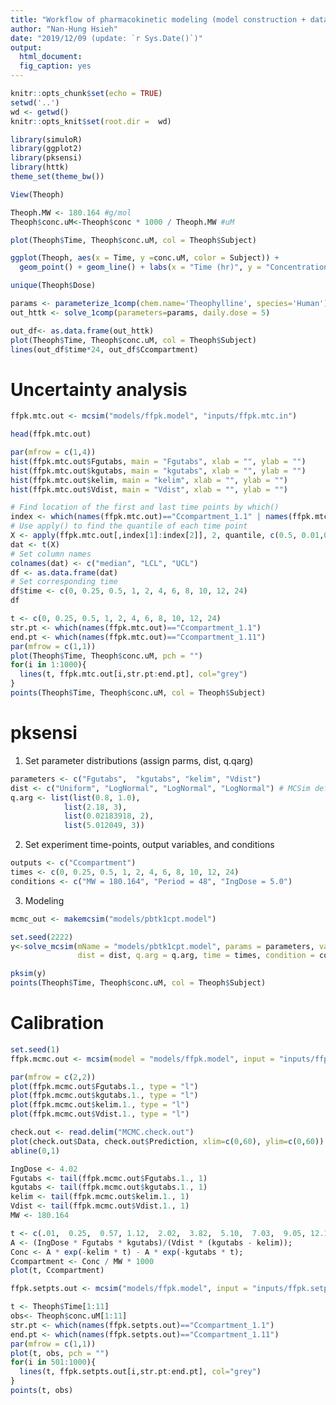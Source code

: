 ```yaml
---
title: "Workflow of pharmacokinetic modeling (model construction + data manipulation + visualization)"
author: "Nan-Hung Hsieh"
date: "2019/12/09 (update: `r Sys.Date()`)"
output: 
  html_document:
  fig_caption: yes  
---
```


```r
knitr::opts_chunk$set(echo = TRUE)
setwd('..')
wd <- getwd()
knitr::opts_knit$set(root.dir =  wd)
```

```R
library(simuloR)
library(ggplot2)
library(pksensi)
library(httk)
theme_set(theme_bw())
```

```r
View(Theoph)
```


```r
Theoph.MW <- 180.164 #g/mol
Theoph$conc.uM<-Theoph$conc * 1000 / Theoph.MW #uM
```


```r
plot(Theoph$Time, Theoph$conc.uM, col = Theoph$Subject)
```

```r
ggplot(Theoph, aes(x = Time, y =conc.uM, color = Subject)) + 
  geom_point() + geom_line() + labs(x = "Time (hr)", y = "Concentration (mg/L)")
```

```r
unique(Theoph$Dose)
```

```r
params <- parameterize_1comp(chem.name='Theophylline', species='Human')
out_httk <- solve_1comp(parameters=params, daily.dose = 5)
```

```r
out_df<- as.data.frame(out_httk)
plot(Theoph$Time, Theoph$conc.uM, col = Theoph$Subject)
lines(out_df$time*24, out_df$Ccompartment)
```

# Uncertainty analysis

```r
ffpk.mtc.out <- mcsim("models/ffpk.model", "inputs/ffpk.mtc.in")
```


```r
head(ffpk.mtc.out)
```

```r
par(mfrow = c(1,4))
hist(ffpk.mtc.out$Fgutabs, main = "Fgutabs", xlab = "", ylab = "")
hist(ffpk.mtc.out$kgutabs, main = "kgutabs", xlab = "", ylab = "")
hist(ffpk.mtc.out$kelim, main = "kelim", xlab = "", ylab = "")
hist(ffpk.mtc.out$Vdist, main = "Vdist", xlab = "", ylab = "")
```

```r
# Find location of the first and last time points by which()
index <- which(names(ffpk.mtc.out)=="Ccompartment_1.1" | names(ffpk.mtc.out)=="Ccompartment_1.11")
# Use apply() to find the quantile of each time point
X <- apply(ffpk.mtc.out[,index[1]:index[2]], 2, quantile, c(0.5, 0.01,0.99))
dat <- t(X)
# Set column names
colnames(dat) <- c("median", "LCL", "UCL")
df <- as.data.frame(dat)
# Set corresponding time
df$time <- c(0, 0.25, 0.5, 1, 2, 4, 6, 8, 10, 12, 24)
df
```

```r
t <- c(0, 0.25, 0.5, 1, 2, 4, 6, 8, 10, 12, 24)
str.pt <- which(names(ffpk.mtc.out)=="Ccompartment_1.1") 
end.pt <- which(names(ffpk.mtc.out)=="Ccompartment_1.11") 
par(mfrow = c(1,1))
plot(Theoph$Time, Theoph$conc.uM, pch = "")
for(i in 1:1000){
  lines(t, ffpk.mtc.out[i,str.pt:end.pt], col="grey")
}
points(Theoph$Time, Theoph$conc.uM, col = Theoph$Subject)
```


# pksensi

1. Set parameter distributions (assign parms, dist, q.qarg)
```r
parameters <- c("Fgutabs",  "kgutabs", "kelim", "Vdist")  
dist <- c("Uniform", "LogNormal", "LogNormal", "LogNormal") # MCSim definition
q.arg <- list(list(0.8, 1.0),
            list(2.18, 3),
            list(0.02183918, 2),
            list(5.012049, 3))
```

2. Set experiment time-points, output variables, and conditions

```r
outputs <- c("Ccompartment")
times <- c(0, 0.25, 0.5, 1, 2, 4, 6, 8, 10, 12, 24)
conditions <- c("MW = 180.164", "Period = 48", "IngDose = 5.0")
```

3. Modeling

```r
mcmc_out <- makemcsim("models/pbtk1cpt.model")
```

```r
set.seed(2222)
y<-solve_mcsim(mName = "models/pbtk1cpt.model", params = parameters, vars = outputs, monte_carlo = 1000,
               dist = dist, q.arg = q.arg, time = times, condition = conditions)
```

```r
pksim(y)
points(Theoph$Time, Theoph$conc.uM, col = Theoph$Subject)
```



# Calibration

```r
set.seed(1)
ffpk.mcmc.out <- mcsim(model = "models/ffpk.model", input = "inputs/ffpk.mcmc.in")
```


```r
par(mfrow = c(2,2))
plot(ffpk.mcmc.out$Fgutabs.1., type = "l")
plot(ffpk.mcmc.out$kgutabs.1., type = "l")
plot(ffpk.mcmc.out$kelim.1., type = "l")
plot(ffpk.mcmc.out$Vdist.1., type = "l")
```



```r
check.out <- read.delim("MCMC.check.out") 
plot(check.out$Data, check.out$Prediction, xlim=c(0,60), ylim=c(0,60))
abline(0,1)
```


```r
IngDose <- 4.02
Fgutabs <- tail(ffpk.mcmc.out$Fgutabs.1., 1)
kgutabs <- tail(ffpk.mcmc.out$kgutabs.1., 1)
kelim <- tail(ffpk.mcmc.out$kelim.1., 1)	
Vdist <- tail(ffpk.mcmc.out$Vdist.1., 1)
MW <- 180.164

t <- c(.01,  0.25,  0.57, 1.12,  2.02,  3.82,  5.10,  7.03,  9.05, 12.12, 24.37)
A <- (IngDose * Fgutabs * kgutabs)/(Vdist * (kgutabs - kelim));
Conc <- A * exp(-kelim * t) - A * exp(-kgutabs * t);
Ccompartment <- Conc / MW * 1000
plot(t, Ccompartment)
```


```r
ffpk.setpts.out <- mcsim("models/ffpk.model", input = "inputs/ffpk.setpts.in")
```



```r
t <- Theoph$Time[1:11]
obs<- Theoph$conc.uM[1:11]
str.pt <- which(names(ffpk.setpts.out)=="Ccompartment_1.1") 
end.pt <- which(names(ffpk.setpts.out)=="Ccompartment_1.11") 
par(mfrow = c(1,1))
plot(t, obs, pch = "")
for(i in 501:1000){
  lines(t, ffpk.setpts.out[i,str.pt:end.pt], col="grey")
}
points(t, obs)
```


